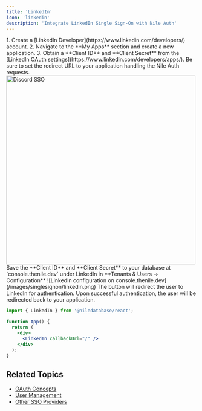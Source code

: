 ```yaml
---
title: 'LinkedIn'
icon: 'linkedin'
description: 'Integrate LinkedIn Single Sign-On with Nile Auth'
---
```

<Steps>
<Step title="Setup LinkedIn Developer Portal"> 
1. Create a [LinkedIn Developer](https://www.linkedin.com/developers/) account.
2. Navigate to the **My Apps** section and create a new application.
3. Obtain a **Client ID** and **Client Secret** from the [LinkedIn OAuth settings](https://www.linkedin.com/developers/apps/). Be sure to set the redirect URL to your application handling the Nile Auth requests.
  <Accordion title="Linkedin dashboard example">
    <img height="500" width="500" src="/images/auth/linkedinexample.png" alt="Discord SSO" />
  </Accordion>
</Step>

<Step title="Save Client ID and Client Secret in Nile">
Save the **Client ID** and **Client Secret** to your database at `console.thenile.dev` under LinkedIn in **Tenants & Users -> Configuration**  
![LinkedIn configuration on console.thenile.dev](/images/singlesignon/linkedin.png)
</Step>
<Step title="Add the LinkedIn button to your login page">
The button will redirect the user to LinkedIn for authentication. Upon successful authentication, the user will be redirected back to your application.

```jsx
import { LinkedIn } from '@niledatabase/react';

function App() {
  return (
    <div>
      <LinkedIn callbackUrl="/" />
    </div>
  );
}
```
</Step>
</Steps>


## Related Topics

- [OAuth Concepts](/auth/concepts/oauth)
- [User Management](/auth/concepts/users)
- [Other SSO Providers](/auth/singlesignon/github) 
